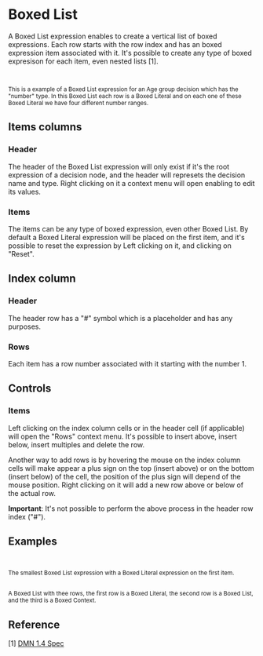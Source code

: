 
<Meta title="MDX/List" of={List} />

# Boxed List

A Boxed List expression enables to create a vertical list of boxed expressions.
Each row starts with the row index and has an boxed expression item associated with it.
It's possible to create any type of boxed expresison for each item, even nested lists [1].

<div style={{ display: "flex", flexDirection: "row" }}>
  <Story of={List.List} />
  <small>
    <br />
    <br />
    This is a example of a Boxed List expression for an Age group decision which has the "number" type. In this Boxed
    List each row is a Boxed Literal and on each one of these Boxed Literal we have four different number ranges.
  </small>
</div>

## Items columns

### Header

The header of the Boxed List expression will only exist if it's the root expression
of a decision node, and the header will represets the decision name and type.
Right clicking on it a context menu will open enabling to edit its values.

### Items

The items can be any type of boxed expression, even other Boxed List. By default a Boxed Literal expression will be placed
on the first item, and it's possible to reset the expression by Left clicking on it, and clicking on "Reset".

## Index column

### Header

The header row has a "#" symbol which is a placeholder and has any purposes.

### Rows

Each item has a row number associated with it starting with the number 1.

## Controls

### Items

Left clicking on the index column cells or in the header cell (if applicable) will open the "Rows" context menu.
It's possible to insert above, insert below, insert multiples and delete the row.

Another way to add rows is by hovering the mouse on the index column cells will make appear a plus sign on the top (insert above)
or on the bottom (insert below) of the cell, the position of the plus sign will depend of the mouse position.
Right clicking on it will add a new row above or below of the actual row.

**Important**: It's not possible to perform the above process in the header row index ("#").

## Examples

<div style={{ display: "flex", flexDirection: "column"}}>
  <div style={{ display: "flex", flexDirection: "row"}}>
    <Story of={List.Base} />
    <small>
      <br/>
      <br/>
      The smallest Boxed List expression with a Boxed Literal expression on the first item.
    </small>
  </div>

  <div style={{ display: "flex", flexDirection: "row"}}>
    <Story of={List.Nested} />
    <small>
      <br/>
      <br/>
      A Boxed List with thee rows, the first row is a Boxed Literal, the second row is
      a Boxed List, and the third is a Boxed Context.
    </small>
  </div>
</div>

## Reference

[1] [DMN 1.4 Spec](https://www.omg.org/spec/DMN/1.4/Beta1/PDF#page=107)
